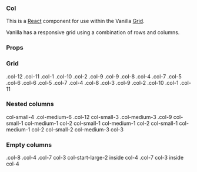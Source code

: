 

<Meta title="Col" component={Col} />

### Col

This is a [React](https://reactjs.org/) component for use within the Vanilla [Grid](https://docs.vanillaframework.io/patterns/grid/).

Vanilla has a responsive grid using a combination of rows and columns.

### Props

<ArgsTable of={Col} />

### Grid

<Canvas>
  <Story name="Grid">
    <div className="grid-demo">
      <Row>
        <Col size="12">
          <span>.col-12</span>
        </Col>
      </Row>
      <Row>
        <Col size="11">
          <span>.col-11</span>
        </Col>
        <Col size="1">
          <span>.col-1</span>
        </Col>
      </Row>
      <Row>
        <Col size="10">
          <span>.col-10</span>
        </Col>
        <Col size="2">
          <span>.col-2</span>
        </Col>
      </Row>
      <Row>
        <Col size="9">
          <span>.col-9</span>
        </Col>
        <Col size="3">
          <span>.col-9</span>
        </Col>
      </Row>
      <Row>
        <Col size="8">
          <span>.col-8</span>
        </Col>
        <Col size="4">
          <span>.col-4</span>
        </Col>
      </Row>
      <Row>
        <Col size="7">
          <span>.col-7</span>
        </Col>
        <Col size="5">
          <span>.col-5</span>
        </Col>
      </Row>
      <Row>
        <Col size="6">
          <span>.col-6</span>
        </Col>
        <Col size="6">
          <span>.col-6</span>
        </Col>
      </Row>
      <Row>
        <Col size="5">
          <span>.col-5</span>
        </Col>
        <Col size="7">
          <span>.col-7</span>
        </Col>
      </Row>
      <Row>
        <Col size="4">
          <span>.col-4</span>
        </Col>
        <Col size="8">
          <span>.col-8</span>
        </Col>
      </Row>
      <Row>
        <Col size="3">
          <span>.col-3</span>
        </Col>
        <Col size="9">
          <span>.col-9</span>
        </Col>
      </Row>
      <Row>
        <Col size="2">
          <span>.col-2</span>
        </Col>
        <Col size="10">
          <span>.col-10</span>
        </Col>
      </Row>
      <Row>
        <Col size="1">
          <span>.col-1</span>
        </Col>
        <Col size="11">
          <span>.col-11</span>
        </Col>
      </Row>
    </div>
  </Story>
</Canvas>

### Nested columns

<Canvas>
  <Story name="Nested columns">
    <div className="grid-demo">
      <Row>
        <Col small="4" medium="6" size="12">
          col-small-4 .col-medium-6 .col-12
          <Row>
            <Col small="3" medium="3" size="9">
              col-small-3 .col-medium-3 .col-9
              <Row>
                <Col small="1" medium="1" size="2">
                  col-small-1 col-medium-1 col-2
                </Col>
                <Col small="1" medium="1" size="3">
                  col-small-1 col-medium-1 col-2
                </Col>
                <Col small="1" medium="1" size="3">
                  col-small-1 col-medium-1 col-2
                </Col>
              </Row>
            </Col>
            <Col small="1" medium="3" size="3">
              col-small-2 col-medium-3 col-3
            </Col>
          </Row>
        </Col>
      </Row>
    </div>
  </Story>
</Canvas>

### Empty columns

<Canvas>
  <Story name="Empty columns">
    <div className="grid-demo">
      <Row>
        <Col size="8">.col-8</Col>
        <Col size="4">.col-4</Col>
      </Row>
      <Row>
        <Col size="7">.col-7</Col>
        <Col size="4">
          <Row>
            <Col size="3" emptyLarge="2">
              col-3 col-start-large-2 inside col-4
            </Col>
          </Row>
        </Col>
      </Row>
      <Row>
        <Col size="7">.col-7</Col>
        <Col size="4">
          <Row>
            <Col size="3">col-3 inside col-4</Col>
          </Row>
        </Col>
      </Row>
    </div>
  </Story>
</Canvas>
